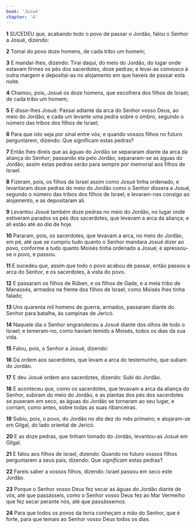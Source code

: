 ```yaml
---
book: 'Josué'
chapter: '4'
---
```


**1** SUCEDEU _que,_ acabando todo o povo de passar o Jordão, falou o Senhor a Josué, dizendo:

**2** Tomai do povo doze homens, de cada tribo um homem;

**3** E mandai-lhes, dizendo: Tirai daqui, do meio do Jordão, do lugar onde estavam firmes os pés dos sacerdotes, doze pedras; e levai-as convosco à outra margem e depositai-as no alojamento em que haveis de passar esta noite.

**4** Chamou, pois, Josué os doze homens, que escolhera dos filhos de Israel; de cada tribo um homem;

**5** E disse-lhes Josué: Passai adiante da arca do Senhor vosso Deus, ao meio do Jordão; e cada um levante uma pedra sobre o ombro, segundo o número das tribos dos filhos de Israel;

**6** Para que isto seja por sinal entre vós; e quando vossos filhos no futuro perguntarem, dizendo: Que significam estas pedras?

**7** Então lhes direis que as águas do Jordão se separaram diante da arca da aliança do Senhor; passando ela pelo Jordão, separaram-se as águas do Jordão; assim estas pedras serão para sempre por memorial aos filhos de Israel.

**8** Fizeram, pois, os filhos de Israel assim como Josué tinha ordenado, e levantaram doze pedras do meio do Jordão como o Senhor dissera a Josué, segundo o número das tribos dos filhos de Israel; e levaram-nas consigo ao alojamento, e as depositaram ali.

**9** Levantou Josué também doze pedras no meio do Jordão, no lugar onde estiveram parados os pés dos sacerdotes, que levavam a arca da aliança; e ali estão até _ao dia_ de hoje.

**10** Pararam, pois, os sacerdotes, que levavam a arca, no meio do Jordão, em pé, até que se cumpriu tudo quanto o Senhor mandara Josué dizer ao povo, conforme a tudo quanto Moisés tinha ordenado a Josué; e apressou-se o povo, e passou.

**11** E sucedeu _que,_ assim que todo o povo acabou de passar, então passou a arca do Senhor, e os sacerdotes, à vista do povo.

**12** E passaram os filhos de Rúben, e os filhos de Gade, e a meia tribo de Manassés, armados na frente dos filhos de Israel, como Moisés lhes tinha falado;

**13** Uns quarenta mil homens de guerra, armados, passaram diante do Senhor para batalha, às campinas de Jericó.

**14** Naquele dia o Senhor engrandeceu a Josué diante dos olhos de todo o Israel; e temeram-no, como haviam temido a Moisés, todos os dias da sua vida.

**15** Falou, pois, o Senhor a Josué, dizendo:

**16** Dá ordem aos sacerdotes, que levam a arca do testemunho, que subam do Jordão.

**17** E deu Josué ordem aos sacerdotes, dizendo: Subi do Jordão.

**18** E aconteceu _que,_ como os sacerdotes, que levavam a arca da aliança do Senhor, subiram do meio do Jordão, e as plantas dos pés dos sacerdotes se puseram em seco, as águas do Jordão se tornaram ao seu lugar, e corriam, como antes, sobre todas as suas ribanceiras.

**19** Subiu, pois, o povo, do Jordão no _dia_ dez do mês primeiro; e alojaram-se em Gilgal, do lado oriental de Jericó.

**20** E as doze pedras, que tinham tomado do Jordão, levantou-as Josué em Gilgal.

**21** E falou aos filhos de Israel, dizendo: Quando no futuro vossos filhos perguntarem a seus pais, dizendo: Que _significam_ estas pedras?

**22** Fareis saber a vossos filhos, dizendo: Israel passou em seco este Jordão.

**23** Porque o Senhor vosso Deus fez secar as águas do Jordão diante de vós, até que passásseis, como o Senhor vosso Deus fez ao Mar Vermelho que fez secar perante nós, até que passássemos.

**24** Para que todos os povos da terra conheçam a mão do Senhor, que é forte, para que temais ao Senhor vosso Deus todos os dias.
